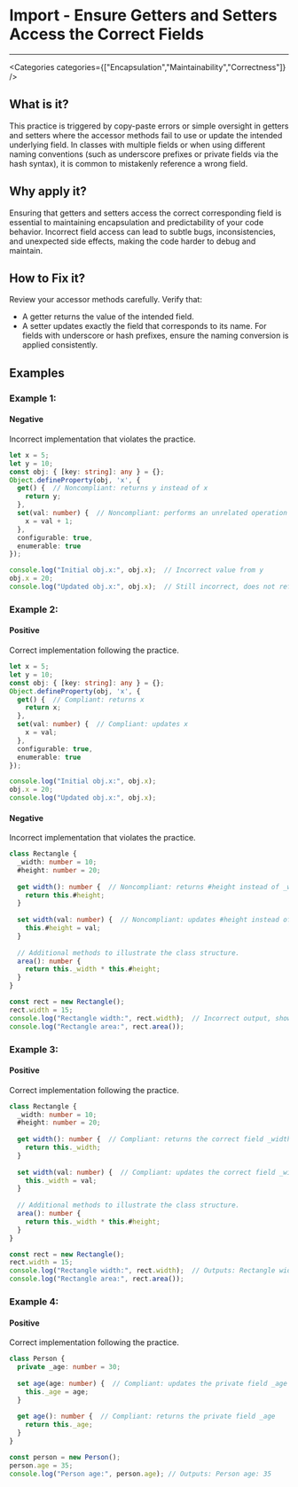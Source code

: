

# Import - Ensure Getters and Setters Access the Correct Fields

<Severity severity={SeverityLevels.HIGH} />

---

<Categories categories={["Encapsulation","Maintainability","Correctness"]} />

## What is it?
This practice is triggered by copy-paste errors or simple oversight in getters and setters where the accessor methods fail to use or update the intended underlying field. In classes with multiple fields or when using different naming conventions (such as underscore prefixes or private fields via the hash syntax), it is common to mistakenly reference a wrong field.

## Why apply it?
Ensuring that getters and setters access the correct corresponding field is essential to maintaining encapsulation and predictability of your code behavior. Incorrect field access can lead to subtle bugs, inconsistencies, and unexpected side effects, making the code harder to debug and maintain.

## How to Fix it?
Review your accessor methods carefully. Verify that:
- A getter returns the value of the intended field.
- A setter updates exactly the field that corresponds to its name.
For fields with underscore or hash prefixes, ensure the naming conversion is applied consistently.

## Examples

### Example 1:

<!-- #example -->

#### Negative

<!-- #example_negative_description -->
Incorrect implementation that violates the practice.

<!-- #example_negative_code -->
```ts
let x = 5;
let y = 10;
const obj: { [key: string]: any } = {};
Object.defineProperty(obj, 'x', {
  get() {  // Noncompliant: returns y instead of x
    return y;
  },
  set(val: number) {  // Noncompliant: performs an unrelated operation on x
    x = val + 1;
  },
  configurable: true,
  enumerable: true
});

console.log("Initial obj.x:", obj.x);  // Incorrect value from y
obj.x = 20;
console.log("Updated obj.x:", obj.x);  // Still incorrect, does not reflect the intended x value
```

### Example 2:

<!-- #example -->

#### Positive

<!-- #example_positive_description -->
Correct implementation following the practice.

<!-- #example_positive_code -->
```ts
let x = 5;
let y = 10;
const obj: { [key: string]: any } = {};
Object.defineProperty(obj, 'x', {
  get() {  // Compliant: returns x
    return x;
  },
  set(val: number) {  // Compliant: updates x
    x = val;
  },
  configurable: true,
  enumerable: true
});

console.log("Initial obj.x:", obj.x);
obj.x = 20;
console.log("Updated obj.x:", obj.x);
```

#### Negative

<!-- #example_negative_description -->
Incorrect implementation that violates the practice.

<!-- #example_negative_code -->
```ts
class Rectangle {
  _width: number = 10;
  #height: number = 20;
  
  get width(): number {  // Noncompliant: returns #height instead of _width
    return this.#height;
  }
  
  set width(val: number) {  // Noncompliant: updates #height instead of _width
    this.#height = val;
  }
  
  // Additional methods to illustrate the class structure.
  area(): number {
    return this._width * this.#height;
  }
}

const rect = new Rectangle();
rect.width = 15;
console.log("Rectangle width:", rect.width);  // Incorrect output, shows value from #height
console.log("Rectangle area:", rect.area());
```

### Example 3:

<!-- #example -->

#### Positive

<!-- #example_positive_description -->
Correct implementation following the practice.

<!-- #example_positive_code -->
```ts
class Rectangle {
  _width: number = 10;
  #height: number = 20;
  
  get width(): number {  // Compliant: returns the correct field _width
    return this._width;
  }
  
  set width(val: number) {  // Compliant: updates the correct field _width
    this._width = val;
  }
  
  // Additional methods to illustrate the class structure.
  area(): number {
    return this._width * this.#height;
  }
}

const rect = new Rectangle();
rect.width = 15;
console.log("Rectangle width:", rect.width);  // Outputs: Rectangle width: 15
console.log("Rectangle area:", rect.area());
```

### Example 4:

<!-- #example -->

#### Positive

<!-- #example_positive_description -->
Correct implementation following the practice.

<!-- #example_positive_code -->
```ts
class Person {
  private _age: number = 30;
  
  set age(age: number) {  // Compliant: updates the private field _age
    this._age = age;
  }
  
  get age(): number {  // Compliant: returns the private field _age
    return this._age;
  }
}

const person = new Person();
person.age = 35;
console.log("Person age:", person.age); // Outputs: Person age: 35
```